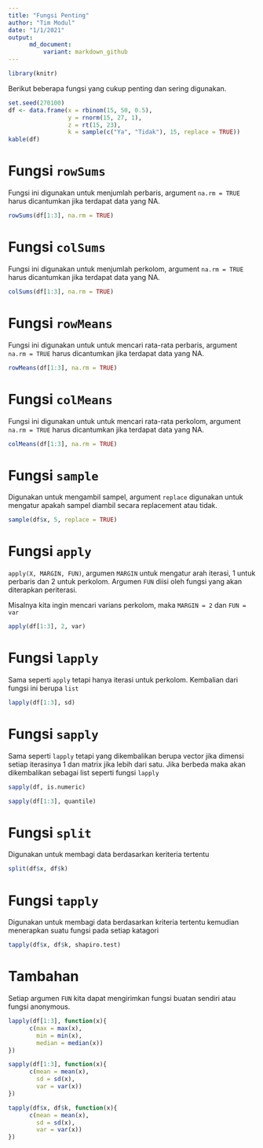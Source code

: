 ```yaml
---
title: "Fungsi Penting"
author: "Tim Modul"
date: "1/1/2021"
output: 
      md_document:
          variant: markdown_github
---
```


```r
library(knitr)
```

Berikut beberapa fungsi yang cukup penting dan sering digunakan.
```r
set.seed(270100)
df <- data.frame(x = rbinom(15, 50, 0.5),
                 y = rnorm(15, 27, 1),
                 z = rt(15, 23),
                 k = sample(c("Ya", "Tidak"), 15, replace = TRUE))
kable(df)
```

# Fungsi `rowSums`
Fungsi ini digunakan untuk menjumlah perbaris, argument `na.rm = TRUE` harus dicantumkan jika terdapat data yang NA.

```r
rowSums(df[1:3], na.rm = TRUE)
```

# Fungsi `colSums`
Fungsi ini digunakan untuk menjumlah perkolom, argument `na.rm = TRUE` harus dicantumkan jika terdapat data yang NA.

```r
colSums(df[1:3], na.rm = TRUE)
```

# Fungsi `rowMeans`
Fungsi ini digunakan untuk untuk mencari rata-rata perbaris, argument `na.rm = TRUE` harus dicantumkan jika terdapat data yang NA.

```r
rowMeans(df[1:3], na.rm = TRUE)
```

# Fungsi `colMeans`
Fungsi ini digunakan untuk untuk mencari rata-rata perkolom, argument `na.rm = TRUE` harus dicantumkan jika terdapat data yang NA.

```r
colMeans(df[1:3], na.rm = TRUE)
```

# Fungsi `sample`
Digunakan untuk mengambil sampel, argument `replace` digunakan untuk mengatur apakah sampel diambil secara replacement atau tidak.
```r
sample(df$x, 5, replace = TRUE)
```

# Fungsi `apply`
`apply(X, MARGIN, FUN)`, argumen `MARGIN` untuk mengatur arah iterasi, 1 untuk perbaris dan 2 untuk perkolom. Argumen `FUN` diisi oleh fungsi yang akan diterapkan periterasi.

Misalnya kita ingin mencari varians perkolom, maka `MARGIN = 2` dan `FUN = var`
```r
apply(df[1:3], 2, var)
```

# Fungsi `lapply`
Sama seperti `apply` tetapi hanya iterasi untuk perkolom. Kembalian dari fungsi ini berupa `list`
```r
lapply(df[1:3], sd)
```

# Fungsi `sapply`
Sama seperti `lapply` tetapi yang dikembalikan berupa vector jika dimensi setiap iterasinya 1 dan matrix jika lebih dari satu. Jika berbeda maka akan dikembalikan sebagai list seperti fungsi `lapply`

```r
sapply(df, is.numeric)
```

```r
sapply(df[1:3], quantile)
```

# Fungsi `split`
Digunakan untuk membagi data berdasarkan keriteria tertentu
```r
split(df$x, df$k)
```

# Fungsi `tapply`
Digunakan untuk membagi data berdasarkan kriteria tertentu kemudian menerapkan suatu fungsi pada setiap katagori
```r
tapply(df$x, df$k, shapiro.test)
```

# Tambahan
Setiap argumen `FUN` kita dapat mengirimkan fungsi buatan sendiri atau fungsi anonymous.

```r
lapply(df[1:3], function(x){
      c(max = max(x), 
        min = min(x),
        median = median(x))
})
```

```r
sapply(df[1:3], function(x){
      c(mean = mean(x), 
        sd = sd(x),
        var = var(x))
})
```

```r
tapply(df$x, df$k, function(x){
      c(mean = mean(x), 
        sd = sd(x),
        var = var(x))
})
```


